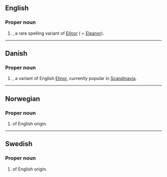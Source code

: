 ==English==

===Proper noun===
{{en-proper noun}}

# {{given name|female}}, a rare spelling variant of [[Elinor]] ( = [[Eleanor]]).

----

==Danish==

===Proper noun===
{{da-proper noun}}

# {{given name|female|lang=da}}, a variant of English [[Elinor]], currently popular in [[Scandinavia]].

----

==Norwegian==

===Proper noun===
{{head|no|proper noun}}

# {{given name|female|lang=no}} of English origin.

----

==Swedish==

===Proper noun===
{{sv-proper noun|c}}

# {{given name|female|lang=sv}} of English origin.